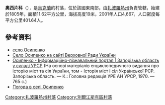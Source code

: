 '''奧西片科'''（{{lang-uk|Осипенко}}），是[[烏克蘭|烏克蘭]]的村落，位於該國東南部，由[[扎波羅熱州|扎波羅熱州]]負責管轄，始建於1805年，面積11.62平方公里，海拔高度19米，2001年人口4,667，人口密度每平方公里401.64人。

{{coord|46|55|0|N|36|49|8|E|scale:100000|display=title}}

==參考資料==
*[http://w1.c1.rada.gov.ua/pls/z7503/A005?rdat1=24.01.2015&rf7571=11938 село Осипенко] {{Wayback|url=http://w1.c1.rada.gov.ua/pls/z7503/A005?rdat1=24.01.2015&rf7571=11938 |date=20201026082011 }}
* [http://w1.c1.rada.gov.ua/pls/z7503/A005?rdat1=24.01.2015&rf7571=11938 Село Осипенко на сайті Верховної Ради України] {{Wayback|url=http://w1.c1.rada.gov.ua/pls/z7503/A005?rdat1=24.01.2015&rf7571=11938 |date=20201026082011 }}
* [http://imsu-zaporizhzhya.com/mista-i-sela-zaporizkoi-oblasti/berdjanskij-rajon/osypenko.html Осипенко - Інформаційно-пізнавальний портал | Запорізька область у складі УРСР] {{Wayback|url=http://imsu-zaporizhzhya.com/mista-i-sela-zaporizkoi-oblasti/berdjanskij-rajon/osypenko.html |date=20201009071234 }} (На основі матеріалів енциклопедичного видання про історію міст та сіл України, том - Історія міст і сіл Української РСР. Запорізька область. — К.: Головна редакція УРЕ АН УРСР, 1970. — 765 с.)
* [http://weather.in.ua/ua/zaporozhskaja/19167 Погода в селі Осипенко] {{Wayback|url=http://weather.in.ua/ua/zaporozhskaja/19167 |date=20111220163859 }}

{{DEFAULTSORT:Осипенко}}
[[Category:扎波羅熱州村落|Category:扎波羅熱州村落]]
[[Category:別爾江斯克區村落|Category:別爾江斯克區村落]]


{{Zaporizhia-geo-stub}}